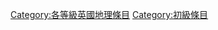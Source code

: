 {{emptycat}}
{{Articles by Quality|topic=英國地理|project=英國地理|format=toc}}
[[Category:各等級英國地理條目|Category:各等級英國地理條目]]
[[Category:初級條目|Category:初級條目]]